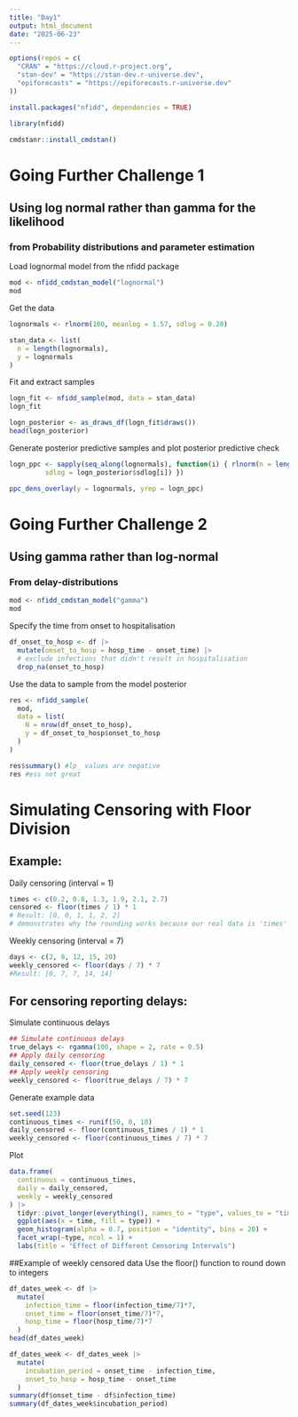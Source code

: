 ```yaml
---
title: "Day1"
output: html_document
date: "2025-06-23"
---
```


```r
options(repos = c(
  "CRAN" = "https://cloud.r-project.org",
  "stan-dev" = "https://stan-dev.r-universe.dev",
  "epiforecasts" = "https://epiforecasts.r-universe.dev"
))

install.packages("nfidd", dependencies = TRUE)

library(nfidd)

cmdstanr::install_cmdstan()
```

# Going Further Challenge 1

## Using log normal rather than gamma for the likelihood

### from Probability distributions and parameter estimation

Load lognormal model from the nfidd package

```r
mod <- nfidd_cmdstan_model("lognormal")
mod
```

Get the data

```r

lognormals <- rlnorm(100, meanlog = 1.57, sdlog = 0.28)

stan_data <- list(
  n = length(lognormals),
  y = lognormals
)
```

Fit and extract samples

```r
logn_fit <- nfidd_sample(mod, data = stan_data)
logn_fit

logn_posterior <- as_draws_df(logn_fit$draws())
head(logn_posterior)
```

Generate posterior predictive samples and plot posterior predictive check

```r

logn_ppc <- sapply(seq_along(lognormals), function(i) { rlnorm(n = length(lognormals), meanlog = logn_posterior$meanlog[i],
         sdlog = logn_posterior$sdlog[i]) })

ppc_dens_overlay(y = lognormals, yrep = logn_ppc)

```

# Going Further Challenge 2

## Using gamma rather than log-normal

### From delay-distributions

```r

mod <- nfidd_cmdstan_model("gamma")
mod

```

Specify the time from onset to hospitalisation

```r
df_onset_to_hosp <- df |>
  mutate(onset_to_hosp = hosp_time - onset_time) |>
  # exclude infections that didn't result in hospitalisation
  drop_na(onset_to_hosp)
```

Use the data to sample from the model posterior

```r

res <- nfidd_sample(
  mod,
  data = list(
    N = nrow(df_onset_to_hosp),
    y = df_onset_to_hosp$onset_to_hosp
  )
)

res$summary() #lp_ values are negative
res #ess not great
```

# Simulating Censoring with Floor Division

## Example:

Daily censoring (interval = 1)

```r
times <- c(0.2, 0.8, 1.3, 1.9, 2.1, 2.7)
censored <- floor(times / 1) * 1
# Result: [0, 0, 1, 1, 2, 2] 
# demonstrates why the rounding works because our real data is 'times' but we observed 'results'
```

Weekly censoring (interval = 7)

```r
days <- c(2, 8, 12, 15, 20)
weekly_censored <- floor(days / 7) * 7
#Result: [0, 7, 7, 14, 14]
```

## For censoring reporting delays:

Simulate continuous delays

```r
## Simulate continuous delays
true_delays <- rgamma(100, shape = 2, rate = 0.5)
## Apply daily censoring
daily_censored <- floor(true_delays / 1) * 1
## Apply weekly censoring
weekly_censored <- floor(true_delays / 7) * 7
```

Generate example data

```r
set.seed(123)
continuous_times <- runif(50, 0, 10)
daily_censored <- floor(continuous_times / 1) * 1
weekly_censored <- floor(continuous_times / 7) * 7
```

Plot

```r
data.frame(
  continuous = continuous_times,
  daily = daily_censored,
  weekly = weekly_censored
) |>
  tidyr::pivot_longer(everything(), names_to = "type", values_to = "time") |>
  ggplot(aes(x = time, fill = type)) +
  geom_histogram(alpha = 0.7, position = "identity", bins = 20) +
  facet_wrap(~type, ncol = 1) +
  labs(title = "Effect of Different Censoring Intervals")
```

##Example of weekly censored data Use the floor() function to round down to integers

```r

df_dates_week <- df |>
  mutate(
    infection_time = floor(infection_time/7)*7,
    onset_time = floor(onset_time/7)*7,
    hosp_time = floor(hosp_time/7)*7
  )
head(df_dates_week)

df_dates_week <- df_dates_week |>
  mutate(
    incubation_period = onset_time - infection_time,
    onset_to_hosp = hosp_time - onset_time
  )
summary(df$onset_time - df$infection_time)
summary(df_dates_week$incubation_period)
```
